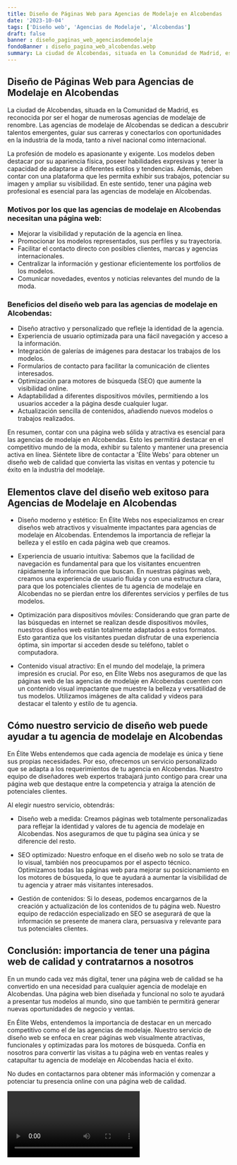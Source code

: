 ```yaml
---
title: Diseño de Páginas Web para Agencias de Modelaje en Alcobendas
date: '2023-10-04'
tags: ['Diseño web', 'Agencias de Modelaje', 'Alcobendas']
draft: false
banner : diseño_paginas_web_agenciasdemodelaje
fondoBanner : diseño_pagina_web_alcobendas.webp
summary: La ciudad de Alcobendas, situada en la Comunidad de Madrid, es reconocida por ser el hogar de numerosas agencias de modelaje de renombre. Las agencias de modelaje de Alcobendas se dedican a descubrir talentos emergentes, guiar sus carreras y conectarlos con oportunidades en la industria de la moda, tanto a nivel nacional como internacional.
---
```


## Diseño de Páginas Web para Agencias de Modelaje en Alcobendas

La ciudad de Alcobendas, situada en la Comunidad de Madrid, es reconocida por ser el hogar de numerosas agencias de modelaje de renombre. Las agencias de modelaje de Alcobendas se dedican a descubrir talentos emergentes, guiar sus carreras y conectarlos con oportunidades en la industria de la moda, tanto a nivel nacional como internacional.

La profesión de modelo es apasionante y exigente. Los modelos deben destacar por su apariencia física, poseer habilidades expresivas y tener la capacidad de adaptarse a diferentes estilos y tendencias. Además, deben contar con una plataforma que les permita exhibir sus trabajos, potenciar su imagen y ampliar su visibilidad. En este sentido, tener una página web profesional es esencial para las agencias de modelaje en Alcobendas.

### Motivos por los que las agencias de modelaje en Alcobendas necesitan una página web:

- Mejorar la visibilidad y reputación de la agencia en línea.
- Promocionar los modelos representados, sus perfiles y su trayectoria.
- Facilitar el contacto directo con posibles clientes, marcas y agencias internacionales.
- Centralizar la información y gestionar eficientemente los portfolios de los modelos.
- Comunicar novedades, eventos y noticias relevantes del mundo de la moda.

### Beneficios del diseño web para las agencias de modelaje en Alcobendas:

- Diseño atractivo y personalizado que refleje la identidad de la agencia.
- Experiencia de usuario optimizada para una fácil navegación y acceso a la información.
- Integración de galerías de imágenes para destacar los trabajos de los modelos.
- Formularios de contacto para facilitar la comunicación de clientes interesados.
- Optimización para motores de búsqueda (SEO) que aumente la visibilidad online.
- Adaptabilidad a diferentes dispositivos móviles, permitiendo a los usuarios acceder a la página desde cualquier lugar.
- Actualización sencilla de contenidos, añadiendo nuevos modelos o trabajos realizados.

En resumen, contar con una página web sólida y atractiva es esencial para las agencias de modelaje en Alcobendas. Esto les permitirá destacar en el competitivo mundo de la moda, exhibir su talento y mantener una presencia activa en línea. Siéntete libre de contactar a 'Élite Webs' para obtener un diseño web de calidad que convierta las visitas en ventas y potencie tu éxito en la industria del modelaje.

<GifSeo />

<Cta />

## Elementos clave del diseño web exitoso para Agencias de Modelaje en Alcobendas

- Diseño moderno y estético: En Élite Webs nos especializamos en crear diseños web atractivos y visualmente impactantes para agencias de modelaje en Alcobendas. Entendemos la importancia de reflejar la belleza y el estilo en cada página web que creamos.

- Experiencia de usuario intuitiva: Sabemos que la facilidad de navegación es fundamental para que los visitantes encuentren rápidamente la información que buscan. En nuestras páginas web, creamos una experiencia de usuario fluida y con una estructura clara, para que los potenciales clientes de tu agencia de modelaje en Alcobendas no se pierdan entre los diferentes servicios y perfiles de tus modelos.

- Optimización para dispositivos móviles: Considerando que gran parte de las búsquedas en internet se realizan desde dispositivos móviles, nuestros diseños web están totalmente adaptados a estos formatos. Esto garantiza que los visitantes puedan disfrutar de una experiencia óptima, sin importar si acceden desde su teléfono, tablet o computadora.

- Contenido visual atractivo: En el mundo del modelaje, la primera impresión es crucial. Por eso, en Élite Webs nos aseguramos de que las páginas web de las agencias de modelaje en Alcobendas cuenten con un contenido visual impactante que muestre la belleza y versatilidad de tus modelos. Utilizamos imágenes de alta calidad y videos para destacar el talento y estilo de tu agencia.

## Cómo nuestro servicio de diseño web puede ayudar a tu agencia de modelaje en Alcobendas

En Élite Webs entendemos que cada agencia de modelaje es única y tiene sus propias necesidades. Por eso, ofrecemos un servicio personalizado que se adapta a los requerimientos de tu agencia en Alcobendas. Nuestro equipo de diseñadores web expertos trabajará junto contigo para crear una página web que destaque entre la competencia y atraiga la atención de potenciales clientes.

Al elegir nuestro servicio, obtendrás:

- Diseño web a medida: Creamos páginas web totalmente personalizadas para reflejar la identidad y valores de tu agencia de modelaje en Alcobendas. Nos aseguramos de que tu página sea única y se diferencie del resto.

- SEO optimizado: Nuestro enfoque en el diseño web no solo se trata de lo visual, también nos preocupamos por el aspecto técnico. Optimizamos todas las páginas web para mejorar su posicionamiento en los motores de búsqueda, lo que te ayudará a aumentar la visibilidad de tu agencia y atraer más visitantes interesados.

- Gestión de contenidos: Si lo deseas, podemos encargarnos de la creación y actualización de los contenidos de tu página web. Nuestro equipo de redacción especializado en SEO se asegurará de que la información se presente de manera clara, persuasiva y relevante para tus potenciales clientes.

## Conclusión: importancia de tener una página web de calidad y contratarnos a nosotros

En un mundo cada vez más digital, tener una página web de calidad se ha convertido en una necesidad para cualquier agencia de modelaje en Alcobendas. Una página web bien diseñada y funcional no solo te ayudará a presentar tus modelos al mundo, sino que también te permitirá generar nuevas oportunidades de negocio y ventas.

En Élite Webs, entendemos la importancia de destacar en un mercado competitivo como el de las agencias de modelaje. Nuestro servicio de diseño web se enfoca en crear páginas web visualmente atractivas, funcionales y optimizadas para los motores de búsqueda. Confía en nosotros para convertir las visitas a tu página web en ventas reales y catapultar tu agencia de modelaje en Alcobendas hacia el éxito.

No dudes en contactarnos para obtener más información y comenzar a potenciar tu presencia online con una página web de calidad.

<Video />

<CtaBot job='Agencias de Modelaje' city='Alcobendas'/>

<Gmaps query='Alcobendas+españa+maps' />